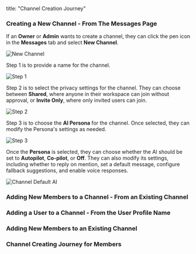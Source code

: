 title: "Channel Creation Journey"

### Creating a New Channel - From The Messages Page

If an **Owner** or **Admin** wants to create a channel, they can click the pen icon in the **Messages** tab and select **New Channel**.

![New Channel](/images/channel1.png)

Step 1 is to provide a name for the channel.

![Step 1](/images/channel2.png)

Step 2 is to select the privacy settings for the channel. They can choose between **Shared**, where anyone in their workspace can join without approval, or **Invite Only**, where only invited users can join.

![Step 2](/images/channel3.png)

Step 3 is to choose the **AI Persona** for the channel. Once selected, they can modify the Persona's settings as needed.

![Step 3](/images/channel4.png)

Once the **Persona** is selected, they can choose whether the AI should be set to **Autopilot**, **Co-pilot**, or **Off**. They can also modify its settings, including whether to reply on mention, set a default message, configure fallback suggestions, and enable voice responses.

![Channel Default AI](/images/channel5.png)

### Adding New Members to a Channel - From an Existing Channel



### Adding a User to a Channel - From the User Profile Name


### Adding New Members to an Existing Channel


### Channel Creating Journey for Members


